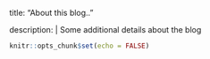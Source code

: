 
title: "About this blog.."

description: |
  Some additional details about the blog


```r
knitr::opts_chunk$set(echo = FALSE)
```
